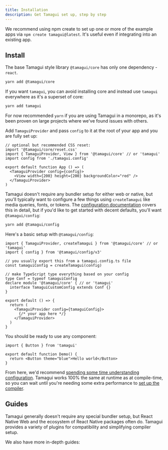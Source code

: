 ```yaml
---
title: Installation
description: Get Tamagui set up, step by step
---
```


We recommend using npm create to set up one or more of the example apps via `npm create tamagui@latest`. It's useful even if integrating into an existing app.

## Install

The base Tamagui style library `@tamagui/core` has only one dependency - `react`.

```bash
yarn add @tamagui/core
```

If you want `tamagui`, you can avoid installing core and instead use `tamagui` everywhere as it's a superset of core:

```bash
yarn add tamagui
```

For now recommended `yarn` if you are using Tamagui in a monorepo, as it's been proven on large projects where we've found issues with others.

Add `TamaguiProvider` and pass `config` to it at the root of your app and you are fully set up:

```tsx fileName="App.tsx"
// optional but recommended CSS reset:
import '@tamagui/core/reset.css'
import { TamaguiProvider, View } from '@tamagui/core' // or 'tamagui'
import config from './tamagui.config'

export default function App () => (
  <TamaguiProvider config={config}>
    <View width={200} height={200} backgroundColor="red" />
  </TamaguiProvider>
)
```

Tamagui doesn't require any bundler setup for either web or native, but you'll typically want to configure a few things using `createTamagui` like media queries, fonts, or tokens. The [configuration documentation](/docs/core/configuration) covers this in detail, but if you'd like to get started with decent defaults, you'll want `@tamagui/config`:

```bash
yarn add @tamagui/config
```

Here's a basic setup with `@tamagui/config`:

```tsx fileName="App.tsx"
import { TamaguiProvider, createTamagui } from '@tamagui/core' // or 'tamagui'
import { config } from '@tamagui/config/v3'

// you usually export this from a tamagui.config.ts file
const tamaguiConfig = createTamagui(config)

// make TypeScript type everything based on your config
type Conf = typeof tamaguiConfig
declare module '@tamagui/core' { // or 'tamagui'
  interface TamaguiCustomConfig extends Conf {}
}

export default () => {
  return (
    <TamaguiProvider config={tamaguiConfig}>
      {/* your app here */}
    </TamaguiProvider>
  )
}
```

You should be ready to use any component:

<Preview>
  <DemoButton />
</Preview>

```tsx class=preview line=5
import { Button } from 'tamagui'

export default function Demo() {
  return <Button theme="blue">Hello world</Button>
}
```

From here, we'd recommend [spending some time understanding configuration](/docs/core/configuration). Tamagui works 100% the same at runtime as at compile-time, so you can wait until you're needing some extra performance to [set up the compiler](/docs/intro/compiler-install).


## Guides

<Notice theme="green">
  Tamagui generally doesn't require any special bundler setup, but React Native Web and the ecosystem of React Native packages often do. Tamagui provides a variety of plugins for compatibility and simplifying compiler setup.
</Notice>

We also have more in-depth guides:

<Spacer/>

<Grid gap="$4">
  <LogoCard title="Webpack" img="/logos/webpack.svg" link="/docs/guides/webpack" subtitle="Powerful module bundler for modern JavaScript applications." colorOffset={0} />
  <LogoCard title="Metro" img="/logos/metro.svg" link="/docs/guides/metro" subtitle="Fast, scalable, and serverless JavaScript bundler for react Native." colorOffset={3} />
  <LogoCard title="Vite" img="/logos/vite.svg" link="/docs/guides/vite" subtitle="Fast and modern development server and build tool." colorOffset={1} />
  <LogoCard title="Expo" img="/logos/expo.svg" link="/docs/guides/expo" subtitle="Platform for creating universal native apps with JavaScript and React." colorOffset={6} />
  <LogoCard fg={0} w="49%" $xs={{fg:0, w:"100%"}} title="Next.js" img="/logos/next-js.svg" link="/docs/guides/next-js" subtitle="Full-featured React framework with great developer experience." colorOffset={2}  />
</Grid>
